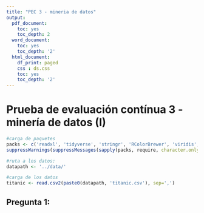 ```yaml
---
title: "PEC 3 - mineria de datos"
output:
  pdf_document:
    toc: yes
    toc_depth: 2
  word_document:
    toc: yes
    toc_depth: '2'
  html_document:
    df_print: paged
    css : ds.css
    toc: yes
    toc_depth: '2'
---
```



# Prueba de evaluación contínua 3 - minería de datos (I)

```r
#carga de paquetes
packs <- c('readxl', 'tidyverse', 'stringr', 'RColorBrewer', 'viridis', 'GGally', 'arules', 'CORElearn')
suppressWarnings(suppressMessages(sapply(packs, require, character.only=TRUE)))

#ruta a los datos:
datapath <- '../data/'

#carga de los datos
titanic <- read.csv2(paste0(datapath, 'titanic.csv'), sep=',')

```

## Pregunta 1:
